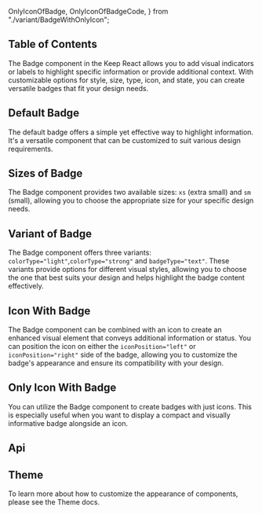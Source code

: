   OnlyIconOfBadge,
  OnlyIconOfBadgeCode,
} from "./variant/BadgeWithOnlyIcon";



## Table of Contents

The Badge component in the Keep React allows you to add visual indicators or labels to highlight specific information or provide additional context. With customizable options for style, size, type, icon, and state, you can create versatile badges that fit your design needs.

## Default Badge

The default badge offers a simple yet effective way to highlight information. It's a versatile component that can be customized to suit various design requirements.

<CodePreview github="Badge" code={DefaultBadgeCode}>
  <DefaultBadge />
</CodePreview>

## Sizes of Badge

The Badge component provides two available sizes: `xs` (extra small) and `sm` (small), allowing you to choose the appropriate size for your specific design needs.

<CodePreview github="Badge" code={SizesOfBadgeCode}>
  <SizesOfBadge />
</CodePreview>

## Variant of Badge

The Badge component offers three variants: `colorType="light"`,`colorType="strong"` and `badgeType="text"`. These variants provide options for different visual styles, allowing you to choose the one that best suits your design and helps highlight the badge content effectively.

<CodePreview github="Badge" code={VariantOfBadgeCode}>
  <VariantOfBadge />
</CodePreview>

## Icon With Badge

The Badge component can be combined with an icon to create an enhanced visual element that conveys additional information or status. You can position the icon on either the `iconPosition="left"` or `iconPosition="right"` side of the badge, allowing you to customize the badge's appearance and ensure its compatibility with your design.

<CodePreview github="Badge" code={IconWithBadgeCode}>
  <IconWithBadge />
</CodePreview>

## Only Icon With Badge

You can utilize the Badge component to create badges with just icons. This is especially useful when you want to display a compact and visually informative badge alongside an icon.

<CodePreview github="Badge" code={OnlyIconOfBadgeCode}>
  <OnlyIconOfBadge />
</CodePreview>

## Api

<ComponentApi data={badgeApiData} />

## Theme

To learn more about how to customize the appearance of components, please see the Theme docs.

<CssThemePreview code={useTheme().theme.badge} />
